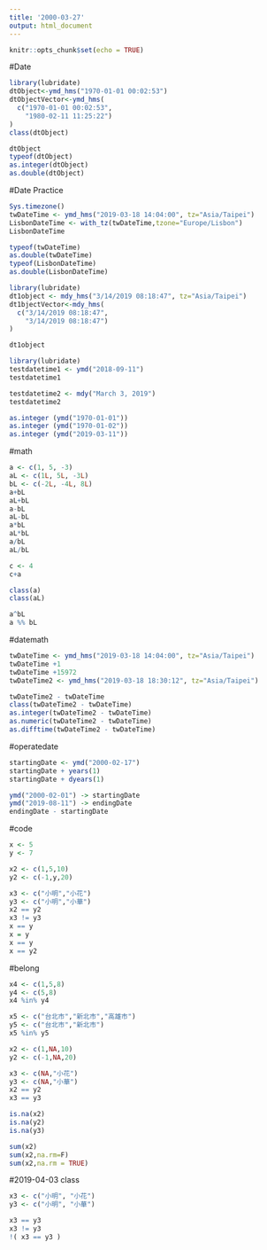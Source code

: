 ```yaml
---
title: '2000-03-27'
output: html_document
---
```


```r
knitr::opts_chunk$set(echo = TRUE)
```


#Date
```r
library(lubridate)
dtObject<-ymd_hms("1970-01-01 00:02:53") 
dtObjectVector<-ymd_hms(
  c("1970-01-01 00:02:53",
    "1980-02-11 11:25:22")
)
class(dtObject)

dtObject
typeof(dtObject)
as.integer(dtObject)
as.double(dtObject)
```

#Date Practice
```r
Sys.timezone()
twDateTime <- ymd_hms("2019-03-18 14:04:00", tz="Asia/Taipei")
LisbonDateTime <- with_tz(twDateTime,tzone="Europe/Lisbon")
LisbonDateTime

typeof(twDateTime)
as.double(twDateTime)
typeof(LisbonDateTime)
as.double(LisbonDateTime)
```


```r
library(lubridate)
dt1object <- mdy_hms("3/14/2019 08:18:47", tz="Asia/Taipei")
dt1bjectVector<-mdy_hms(
  c("3/14/2019 08:18:47",
    "3/14/2019 08:18:47")
)

dt1object
```

```r
library(lubridate)
testdatetime1 <- ymd("2018-09-11")
testdatetime1

testdatetime2 <- mdy("March 3, 2019")
testdatetime2
```

```r
as.integer (ymd("1970-01-01"))
as.integer (ymd("1970-01-02"))
as.integer (ymd("2019-03-11"))
```

#math
```r
a <- c(1, 5, -3)
aL <- c(1L, 5L, -3L)
bL <- c(-2L, -4L, 8L)
a+bL
aL+bL
a-bL
aL-bL
a*bL
aL*bL
a/bL
aL/bL

c <- 4
c+a

class(a)
class(aL)

a^bL
a %% bL
```

#datemath
```r
twDateTime <- ymd_hms("2019-03-18 14:04:00", tz="Asia/Taipei")
twDateTime +1
twDateTime +15972
twDateTime2 <- ymd_hms("2019-03-18 18:30:12", tz="Asia/Taipei")

twDateTime2 - twDateTime
class(twDateTime2 - twDateTime)
as.integer(twDateTime2 - twDateTime)
as.numeric(twDateTime2 - twDateTime)
as.difftime(twDateTime2 - twDateTime)
```

#operatedate
```r
startingDate <- ymd("2000-02-17")
startingDate + years(1)
startingDate + dyears(1)

ymd("2000-02-01") -> startingDate
ymd("2019-08-11") -> endingDate
endingDate - startingDate
```

#code
```r
x <- 5
y <- 7

x2 <- c(1,5,10)
y2 <- c(-1,y,20)

x3 <- c("小明","小花")
y3 <- c("小明","小華")
x2 == y2
x3 != y3
x == y
x = y
x == y
x == y2
```

#belong
```r
x4 <- c(1,5,8)
y4 <- c(5,8)
x4 %in% y4

x5 <- c("台北市","新北市","高雄市")
y5 <- c("台北市","新北市")
x5 %in% y5
```

```r
x2 <- c(1,NA,10)
y2 <- c(-1,NA,20)

x3 <- c(NA,"小花")
y3 <- c(NA,"小華")
x2 == y2
x3 == y3

is.na(x2)
is.na(y2)
is.na(y3)

sum(x2)
sum(x2,na.rm=F)
sum(x2,na.rm = TRUE)
```


#2019-04-03 class
```r
x3 <- c("小明", "小花")
y3 <- c("小明", "小華")

x3 == y3
x3 != y3
!( x3 == y3 )
```


